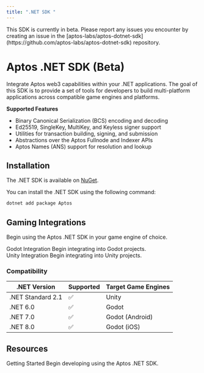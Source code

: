 ```yaml
---
title: ".NET SDK "
---
```



<Callout type="warning" emoji="❗">
  This SDK is currently in beta. Please report any issues you encounter by
  creating an issue in the
  [aptos-labs/aptos-dotnet-sdk](https://github.com/aptos-labs/aptos-dotnet-sdk)
  repository.
</Callout>

# Aptos .NET SDK (Beta)

Integrate Aptos web3 capabilities within your .NET applications. The goal of this SDK is to provide a set of tools
for developers to build multi-platform applications across compatible game engines and platforms.

**Supported Features**

- Binary Canonical Serialization (BCS) encoding and decoding
- Ed25519, SingleKey, MultiKey, and Keyless signer support
- Utilities for transaction building, signing, and submission
- Abstractions over the Aptos Fullnode and Indexer APIs
- Aptos Names (ANS) support for resolution and lookup

## Installation

The .NET SDK is available on [NuGet](https://www.nuget.org/packages/Aptos).

You can install the .NET SDK using the following command:

```bash
dotnet add package Aptos
```

## Gaming Integrations

Begin using the Aptos .NET SDK in your game engine of choice.

<Cards className="xl:grid-cols-2">
  <Card href="./dotnet-sdk/godot-integration" className="flex flex-row gap-4">
    <Card.Image src="https://upload.wikimedia.org/wikipedia/commons/thumb/6/6a/Godot_icon.svg/2048px-Godot_icon.svg.png" />
    <div className="flex flex-col gap-2">
      <Card.Title>Godot Integration</Card.Title>
      <Card.Description>
        Begin integrating into Godot projects.
      </Card.Description>
    </div>
  </Card>
  <Card href="./dotnet-sdk/unity-integration" className="flex flex-row gap-4">
    <Card.Image src="https://cdn-icons-png.freepik.com/512/5969/5969346.png" />
    <div className="flex flex-col gap-2">
      <Card.Title>Unity Integration</Card.Title>
      <Card.Description>
        Begin integrating into Unity projects.
      </Card.Description>
    </div>
  </Card>
</Cards>

### Compatibility

| .NET Version      | Supported | Target Game Engines |
| ----------------- | --------- | ------------------- |
| .NET Standard 2.1 | ✅        | Unity               |
| .NET 6.0          | ✅        | Godot               |
| .NET 7.0          | ✅        | Godot (Android)     |
| .NET 8.0          | ✅        | Godot (iOS)         |

## Resources

<Cards className="xl:grid-cols-2">
  <Card
    href="./dotnet-sdk/getting-started"
    className="col-span-2 flex flex-row gap-4"
  >
    <div className="flex flex-col gap-2">
      <Card.Title>Getting Started</Card.Title>
      <Card.Description>
        Begin developing using the Aptos .NET SDK.
      </Card.Description>
    </div>
  </Card>
</Cards>
